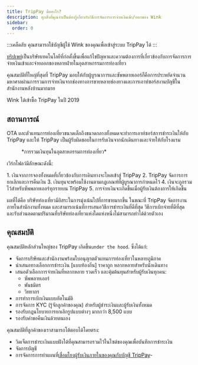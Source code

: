 ```yaml
---
title: TripPay คืออะไร?
description: ทุกสิ่งที่คุณจำเป็นต้องรู้เกี่ยวกับวิธีการจัดการการจ่ายเงินเข้า/ออกของ Wink
sidebar:
  order: 0
---
```


:::เคล็ดลับ
คุณสามารถใช้บัญชีผู้ใช้ Wink ของคุณเพื่อเข้าสู่ระบบ TripPay ได้
:::

[ทริปเพย์](https://pay.wink.travel)เป็นบริษัทเทคโนโลยีที่ก่อตั้งขึ้นเพื่อแก้ไขปัญหาและความต้องการที่เกี่ยวข้องกับการจัดการการจ่ายเงินเข้าและจ่ายออกของหลายฝ่ายในอุตสาหกรรมการท่องเที่ยว

คุณสมบัติที่ใหญ่ที่สุดที่ TripPay มอบให้กับผู้บูรณาการและซัพพลายเออร์ก็คือการประหยัดจำนวนมหาศาลผ่านการรวมการจ่ายเงินจากช่องทางการขายหลายช่องทางและการเอาท์ซอร์สงานบัญชีในสำนักงานหลังบ้านมากมาย

Wink ได้เข้าซื้อ TripPay ในปี 2019

## สถานการณ์

OTA และตัวแทนการท่องเที่ยวขนาดเล็กถึงขนาดกลางทั้งหมดจะทำการเอาท์ซอร์สการชำระเงินให้กับ TripPay และให้ TripPay เป็นผู้รับผิดชอบในการรับเงินจากนักเดินทางและจ่ายให้กับโรงแรม

<figure>
  <CloudinaryImage width="700" height="525" resize="scale" quality="best" alt="การรวมเงินทุน TripPay" src="academy/funds-consolidation" errorImage="noimage_opaque_nyrtl0.png" />

  <figcaption>*การรวมเงินทุนในอุตสาหกรรมการท่องเที่ยว*</figcaption>
</figure>


เวิร์กโฟลว์มีลักษณะดังนี้:

<Steps>
  1. เงินจากการจองทั้งหมดที่เกี่ยวข้องกับการเดินทางจะไหลเข้าสู่ TripPay
  2. TripPay จัดการการยกเลิกและการคืนเงิน
  3. เงินทุนจะพร้อมใช้งานตามกฎเกณฑ์ที่ผู้บูรณาการกำหนดไว้
  4. เงินจะถูกรวมไว้สำหรับซัพพลายเออร์ทุกรายบน TripPay
  5. การจ่ายเงินจะเกิดขึ้นเมื่อผู้รับเงินต้องการให้เกิดขึ้น
</Steps>


ผลที่ได้คือ บริษัทท่องเที่ยวมีอิสระในการมุ่งเน้นไปที่การขายมากขึ้น ในขณะที่ TripPay จัดการงานภายในสำนักงานทั้งหมด และสามารถเน้นที่การเสนอวิธีการชำระเงินที่ดีที่สุด วิธีการเบิกจ่ายที่ดีที่สุด และรับส่วนลดตามปริมาณที่บริษัทท่องเที่ยวแห่งใดแห่งหนึ่งไม่สามารถทำได้ด้วยตัวเอง

## คุณสมบัติ

คุณสมบัติหลักส่วนใหญ่ของ TripPay เกิดขึ้น`under the hood`. ซึ่งได้แก่:

* จัดการบริษัทและสำนักงานพร้อมใบอนุญาตตัวแทนการท่องเที่ยวในหลายภูมิภาค
* นำเสนอทางเลือกการชำระเงิน \[แบบท้องถิ่น] ราคาถูก หลากหลายสำหรับนักเดินทาง
* เสนอตัวเลือกการจ่ายเงินที่หลากหลาย รวดเร็ว และคุ้มต้นทุนสำหรับผู้รับเงินทุกคน:
  * ซัพพลายเออร์
  * พันธมิตร
  * วิทยากร
* การทำการเบิกเงินแบบอัตโนมัติ
* การจัดการ KYC (รู้จักลูกค้าของคุณ) สำหรับผู้ชำระเงินและผู้รับเงินทั้งหมด
* รองรับกฎนโยบายการยกเลิกรูปแบบต่างๆ มากกว่า 8,500 แบบ
* รองรับคำขอคืนเงินด้วยตนเอง

คุณสมบัติที่ลูกค้าของเราสามารถโต้ตอบได้โดยตรง:

* วิดเจ็ตการชำระเงินแบบฝังได้ที่คุณสามารถรวมไว้ในไซต์ของคุณเพื่อบันทึกการชำระเงิน
* จัดการบัญชี
* การจัดการการทำแผนที่[เชื่อมโยงผู้รับเงินภายในของคุณกับบัญชี TripPay](/payment/mapping)-

